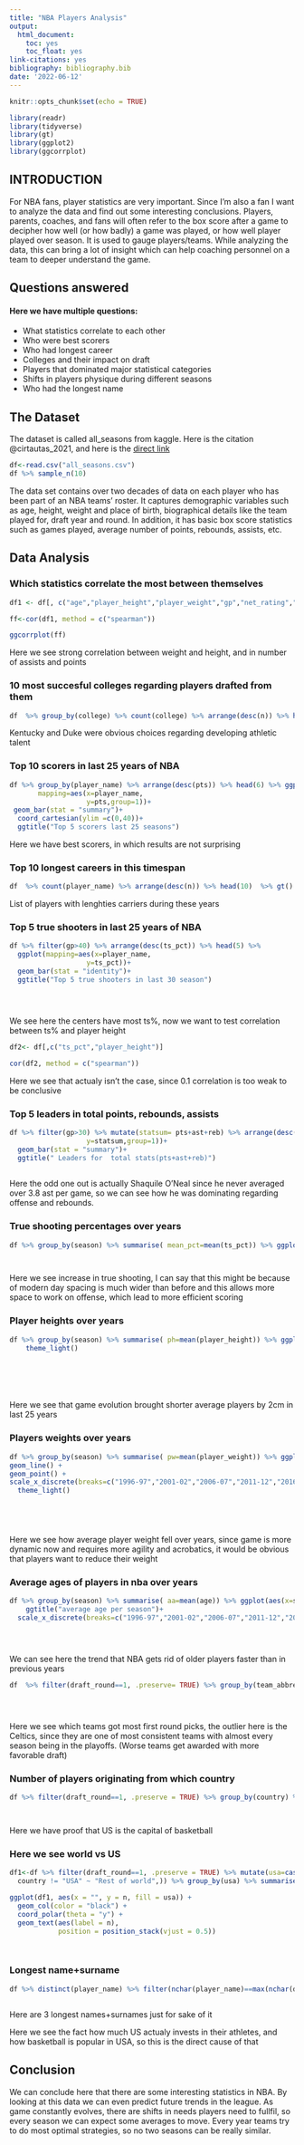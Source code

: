 ---
title: "NBA Players Analysis"
output:
  html_document:
    toc: yes
    toc_float: yes
link-citations: yes
bibliography: bibliography.bib
date: '2022-06-12'
---

```{r setup, include=FALSE}
knitr::opts_chunk$set(echo = TRUE)

library(readr)
library(tidyverse)
library(gt)
library(ggplot2)
library(ggcorrplot)


```

## INTRODUCTION

For NBA fans, player statistics are very important. Since I'm also a fan I want to analyze the data and find out some interesting conclusions. Players, parents, coaches, and fans will often refer to the box score after a game to decipher how well (or how badly) a game was played, or how well player played over season. It is used to gauge players/teams. While analyzing the data, this can bring a lot of insight which can help coaching personnel on a team to deeper understand the game.


## Questions answered

#### Here we have multiple questions: 
* What statistics correlate to each other 
* Who were best scorers
* Who had longest career
* Colleges and their impact on draft
* Players that dominated major statistical categories
* Shifts in players physique during different seasons
* Who had the longest name


## The Dataset

The dataset is called all_seasons from kaggle. Here is the citation @cirtautas_2021, and here is the [direct link](https://www.kaggle.com/datasets/justinas/nba-players-data)


```{r data, echo=FALSE}
df<-read.csv("all_seasons.csv")
df %>% sample_n(10)
```

The data set contains over two decades of data on each player who has been part of an NBA teams' roster. It captures demographic variables such as age, height, weight and place of birth, biographical details like the team played for, draft year and round. In addition, it has basic box score statistics such as games played, average number of points, rebounds, assists, etc.



## Data Analysis


### Which statistics correlate the most between themselves

```{r cor, echo=FALSE}

df1 <- df[, c("age","player_height","player_weight","gp","net_rating","pts","ast","reb","usg_pct","ts_pct")]

ff<-cor(df1, method = c("spearman"))

ggcorrplot(ff)

```

Here we see strong correlation between weight and height, and in number of assists and points

### 10 most succesful colleges regarding players drafted from them 
```{r colleges, echo=FALSE}

df  %>% group_by(college) %>% count(college) %>% arrange(desc(n)) %>% head(11) %>% tail(10) 

```
Kentucky and Duke were obvious choices regarding developing athletic talent

### Top 10 scorers in last 25 years of NBA 

```{r scorers, warning=FALSE}

df %>% group_by(player_name) %>% arrange(desc(pts)) %>% head(6) %>% ggplot(
       mapping=aes(x=player_name,
                   y=pts,group=1))+
 geom_bar(stat = "summary")+
  coord_cartesian(ylim =c(0,40))+
  ggtitle("Top 5 scorers last 25 seasons")


```
Here we have best scorers, in which results are not surprising

### Top 10 longest careers in this timespan
```{r oldnibbas, warning=FALSE}

df  %>% count(player_name) %>% arrange(desc(n)) %>% head(10)  %>% gt()
```
List of players with lenghties carriers during these years

### Top 5 true shooters in last 25 years of NBA 


```{r tru,warning=FALSE}


df %>% filter(gp>40) %>% arrange(desc(ts_pct)) %>% head(5) %>% 
  ggplot(mapping=aes(x=player_name,
                   y=ts_pct))+
  geom_bar(stat = "identity")+
  ggtitle("Top 5 true shooters in last 30 season")





```
We see here the centers have most ts%, now we want to test correlation between ts% and player height

```{r tru1,warning=FALSE}

df2<- df[,c("ts_pct","player_height")]

cor(df2, method = c("spearman"))


```
Here we see that actualy isn't the case, since 0.1 correlation is too weak to be conclusive


### Top 5 leaders in total points, rebounds, assists 


```{r statlead,warning=FALSE}


df %>% filter(gp>30) %>% mutate(statsum= pts+ast+reb) %>% arrange(desc(statsum)) %>% head(7) %>% ggplot(mapping=aes(x=player_name,
                   y=statsum,group=1))+
  geom_bar(stat = "summary")+
  ggtitle(" Leaders for  total stats(pts+ast+reb)")
  


```
Here the odd one out is actually Shaquile O'Neal since he never averaged over 3.8 ast per game, so we can see how he was dominating regarding offense and rebounds.

### True shooting percentages over years


```{r ts,warning=FALSE}


df %>% group_by(season) %>% summarise( mean_pct=mean(ts_pct)) %>% ggplot(aes(x=season,y= mean_pct,group=1)) + geom_point() + geom_line()  + scale_x_discrete(breaks=c("1996-97","2001-02","2006-07","2011-12","2016-17","2020-21")) + theme_light()




```
Here we see increase in true shooting, I can say that this might be because of modern day spacing is much wider than before and this allows more space to work on offense, which lead to more efficient scoring

### Player heights over years

```{r hei,warning=FALSE}


df %>% group_by(season) %>% summarise( ph=mean(player_height)) %>% ggplot(aes(x=season,y= ph,group = 1)) + geom_line()+ geom_point() + scale_x_discrete(breaks=c("1996-97","2001-02","2006-07","2011-12","2016-17","2020-21"))+
    theme_light()







```
Here we see that game evolution brought shorter average players by 2cm in last 25 years

### Players weights over years


```{r wei,warning=FALSE}


df %>% group_by(season) %>% summarise( pw=mean(player_weight)) %>% ggplot(aes(x=season,y= pw,group =1))+
geom_line() + 
geom_point() +
scale_x_discrete(breaks=c("1996-97","2001-02","2006-07","2011-12","2016-17","2020-21")) +
  theme_light()






```
Here we see how average player weight fell over years, since game is more dynamic now and requires more agility and acrobatics, it would be obvious that players want to reduce their weight

### Average ages of players in nba over years



```{r age,warning=FALSE}


df %>% group_by(season) %>% summarise( aa=mean(age)) %>% ggplot(aes(x=season,y= aa,group=1)) +geom_line() + geom_point()+ theme_light() +
    ggtitle("average age per season")+
  scale_x_discrete(breaks=c("1996-97","2001-02","2006-07","2011-12","2016-17","2020-21"))





```

We can see here the trend that NBA gets rid of older players faster than in previous years

```{r Neradi,warning=FALSE}


df  %>% filter(draft_round==1, .preserve= TRUE) %>% group_by(team_abbreviation) %>% distinct(player_name) %>% summarise(n = n()) %>% arrange(desc(n)) %>% head(10) %>% ggplot(aes(x=team_abbreviation,y= n)) + geom_bar(stat='identity')





```
Here we see which teams got most first round picks, the outlier here is the Celtics, since they are one of most consistent teams with almost every season being in the playoffs. (Worse teams get awarded with more favorable draft)

### Number of players originating from which country
```{r usa,warning=FALSE}


df %>% filter(draft_round==1, .preserve = TRUE) %>% group_by(country) %>% summarise(n = n()) %>% arrange(desc(n))  %>% head(10) %>% gt()




```
Here we have proof that US is the capital of basketball

### Here we see world vs US

```{r uuu,warning=FALSE}




df1<-df %>% filter(draft_round==1, .preserve = TRUE) %>% mutate(usa=case_when(country == "USA" ~ "From USA",
  country != "USA" ~ "Rest of world",)) %>% group_by(usa) %>% summarise(n = n()) 

ggplot(df1, aes(x = "", y = n, fill = usa)) +
  geom_col(color = "black") +
  coord_polar(theta = "y") +
  geom_text(aes(label = n),
            position = position_stack(vjust = 0.5))




```
### Longest name+surname

```{r uuua,warning=FALSE}




df %>% distinct(player_name) %>% filter(nchar(player_name)==max(nchar(df$player_name)))



```
Here are 3 longest names+surnames just for sake of it


Here we see the fact how much US actualy invests in their athletes, and how basketball is popular in USA, so this is the direct cause of that

## Conclusion
We can conclude here that there are some interesting statistics in NBA. By looking at this data we can even predict future trends in the league. As game constantly evolves, there are shifts in needs players need to fullfil, so every season we can expect some averages to move. Every year teams try to do most optimal strategies, so no two seasons can be really similar. 

